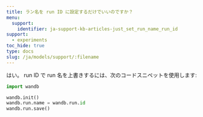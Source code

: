 ```yaml
---
title: ラン名を run ID に設定するだけでいいのですか？
menu:
  support:
    identifier: ja-support-kb-articles-just_set_run_name_run_id
support:
  - experiments
toc_hide: true
type: docs
slug: /ja/models/support/:filename
---
```

はい。 run ID で run 名を上書きするには、次のコードスニペットを使用します:

```python
import wandb

wandb.init()
wandb.run.name = wandb.run.id
wandb.run.save()
```